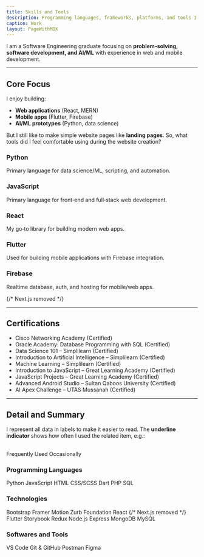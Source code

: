 ```yaml
---
title: Skills and Tools
description: Programming languages, frameworks, platforms, and tools I work with.
caption: Work
layout: PageWithMDX
---
```



I am a Software Engineering graduate focusing on **problem‑solving, software development, and AI/ML** with experience in web and mobile development.

---

## Core Focus

I enjoy building:

- **Web applications** (React, MERN)
- **Mobile apps** (Flutter, Firebase)
- **AI/ML prototypes** (Python, data science)

But I still like to make simple website pages like **landing pages**. So, what tools did I feel comfortable using during the website creation?

### Python

Primary language for data science/ML, scripting, and automation.

### JavaScript

Primary language for front‑end and full‑stack web development.

### React

My go‑to library for building modern web apps.

### Flutter

Used for building mobile applications with Firebase integration.

### Firebase

Realtime database, auth, and hosting for mobile/web apps.

{/* Next.js removed */}

---

## Certifications

- Cisco Networking Academy (Certified)
- Oracle Academy: Database Programming with SQL (Certified)
- Data Science 101 – Simplilearn (Certified)
- Introduction to Artificial Intelligence – Simplilearn (Certified)
- Machine Learning – Simplilearn (Certified)
- Introduction to JavaScript – Great Learning Academy (Certified)
- JavaScript Projects – Great Learning Academy (Certified)
- Advanced Android Studio – Sultan Qaboos University (Certified)
- AI Apex Challenge – UTAS Mussanah (Certified)

---

## Detail and Summary

I represent all data in labels to make it easier to read. The **underline indicator** shows how often I used the related item, e.g.:

<br />
<HStack spacing={8}>
  <Label indicator={100}>Frequently Used</Label>
  <Label indicator={25}>Occasionally</Label>
</HStack>

### Programming Languages

<VStack spacing={12}>
  <HStack spacing={8}>
    <Label indicator={100}>Python</Label>
    <Label indicator={100}>JavaScript</Label>
    <Label indicator={100}>HTML</Label>
    <Label indicator={100}>CSS/SCSS</Label>
  </HStack>
  <HStack spacing={8}>
    <Label indicator={50}>Dart</Label>
    <Label indicator={50}>PHP</Label>
    <Label indicator={50}>SQL</Label>
  </HStack>
</VStack>

### Technologies

<VStack spacing={12}>
  <HStack spacing={8}>
    <Label indicator={50}>Bootstrap</Label>
    <Label indicator={50}>Framer Motion</Label>
    <Label indicator={50}>Zurb Foundation</Label>
  </HStack>
  <HStack spacing={8}>
    <Label indicator={90}>React</Label>
    {/* Next.js removed */}
    <Label indicator={60}>Flutter</Label>
    <Label indicator={50}>Storybook</Label>
    <Label indicator={25}>Redux</Label>
  </HStack>
  <HStack spacing={8}>
    <Label indicator={60}>Node.js</Label>
    <Label indicator={60}>Express</Label>
    <Label indicator={60}>MongoDB</Label>
    <Label indicator={40}>MySQL</Label>
  </HStack>
</VStack>

### Softwares and Tools

<VStack spacing={12}>
  <HStack spacing={8}>
    <Label indicator={100}>VS Code</Label>
    <Label indicator={100}>Git & GitHub</Label>
    <Label indicator={60}>Postman</Label>
  </HStack>
  <HStack spacing={8}>
    <Label indicator={60}>Figma</Label>
  </HStack>
</VStack>
